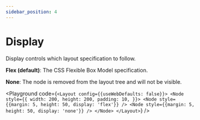 ```yaml
---
sidebar_position: 4
---
```



# Display

Display controls which layout specification to follow.

**Flex (default)**: The CSS Flexible Box Model specification.

**None**: The node is removed from the layout tree and will not be visible.

<Playground code={`<Layout config={{useWebDefaults: false}}>
  <Node
    style={{
      width: 200,
      height: 200,
      padding: 10,
    }}>
    <Node style={{margin: 5, height: 50, display: 'flex'}} />
    <Node style={{margin: 5, height: 50, display: 'none'}} />
  </Node>
</Layout>`} />
